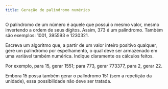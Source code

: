 ```yaml
---
title: Geração de palíndromo numérico 
---
```

::: {#exr-0070}
O palíndromo de um número é aquele que possui o mesmo valor, mesmo invertendo a ordem de seus dígitos. Assim, 373 é um palíndromo. Também são exemplos: 1001, 395593 e 1230321.

Escreva um algoritmo que, a partir de um valor inteiro positivo qualquer, gere um palíndromo por espelhamento, o qual deve ser armazenado em uma variável também numérica. Indique claramente os cálculos feitos.

Por exemplo, para 15, gerar 1551; para 773, gerar 773377, para 2, gerar 22.

Embora 15 possa também gerar o palíndromo 151 (sem a repetição da unidade), essa possibilidade não deve ser tratada.
:::